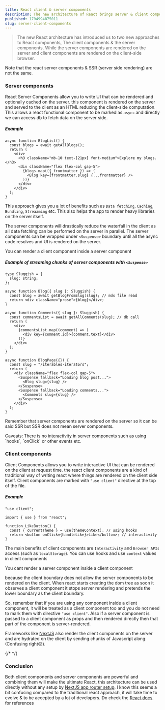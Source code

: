 ```yaml
---
title: React client & server components
description: The new architecture of React brings server & client components
published: 1704994875011
slug: server-client-components
---
```


> The new React architecture has introduced us to two new approaches to React components, The client components & the server components. While the server components are rendered on the server and client components are rendered on the client-side browser.

<Note>
  Note that the react server components & SSR (server side rendering) are not
  the same.
</Note>

### Server components

React Server Components allow you to write UI that can be rendered and optionally cached on the server. this component is rendered on the server and served to the client as an HTML reducing the client-side computation.
This allows a react functional component to be marked as `async` and directly we can access db to fetch data on the server side.

##### Example

```tsx
async function BlogList() {
  const blogs = await getAllBlogs();
  return (
    <div>
      <h3 className="mb-10 text-[21px] font-medium">Explore my blogs.</h3>
      <div className="flex flex-col gap-5">
        {blogs.map(({ frontmatter }) => (
          <Blog key={frontmatter.slug} {...frontmatter} />
        ))}
      </div>
    </div>
  );
}
```

This approach gives you a lot of benefits such as `Data fetching`, `Caching`, `Bundling`, `Streaaming` etc. This also helps the app to render heavy libraries on the server itself.

The server components will drastically reduce the waterfall in the client as all data fetching can be performed on the server in parallel. The server components can be wrapped under `<Suspense>` boundary until all the async code resolves and UI is rendered on the server.

<Note>You can render a client component inside a server component</Note>

##### Example of streaming chunks of server components with `<Suspense>`

```tsx
type Sluggish = {
  slug: string;
};

async function Blog({ slug }: Sluggish) {
  const blog = await getBlogFromSlug(slug); // mdx file read
  return <div className="prose">{blog}</div>;
}

async function Comments({ slug }: Sluggish) {
  const commentsList = await getAllComments(slug); // db call
  return (
    <div>
      {commentsList.map((comment) => (
        <div key={comment.id}>{comment.text}</div>
      ))}
    </div>
  );
}

async function BlogPage({}) {
  const slug = "/iterables-iterators";
  return (
    <div className="flex flex-col gap-5">
      <Suspense fallback="Loading blog post...">
        <Blog slug={slug} />
      </Suspense>
      <Suspense fallback="Loading comments...">
        <Comments slug={slug} />
      </Suspense>
    </div>
  );
}
```

Remember that server components are rendered on the server so it can be said SSR but SSR does not mean server components.

<Note>
  Caveats: There is no interactivity in server components such as using `hooks`,
  `onClick` or other events etc.
</Note>

### Client components

Client Components allows you to write interactive UI that can be rendered on the client at request time. the react client components are a kind of traditional way of writing react where things are rendered on the client side itself. Client components are marked with `"use client"` directive at the top of the file.

##### Example

```tsx
"use client";

import { use } from "react";

function LikeButton() {
  const { currentTheme } = use(themeContext); // using hooks
  return <button onClick={handleLike}>Like</button>; // interactivity
}
```

The main benefits of client components are `Interactivity` and `Browser APIs` access (such as `localStorage`).
You can use hooks and use `context` values in client components

<Note>You cant render a server component inside a client component</Note>

because the client boundary does not allow the server components to be rendered on
the client. When react starts creating the dom tree as soon it observes a client component it stops server rendering and pretends the lower boundary as the client boundary.

So, remember that if you are using any component inside a client component, it will be treated as a client component too and you do not need to mark them with directive `"use client"`. Also if a server component is passed to a client component as props and then rendered directly then that part of the component is server-rendered.

Frameworks like <a href="https://nextjs.org/docs">NextJS</a> also render the client components on the server and are hydrated on the client by sending chunks of Javascript along (Confusing right😥).

{/* <Tweet id="1743281534247772291" /> */}

### Conclusion

Both client components and server components are powerful and combining them will make the ultimate React, this architecture can be used directly without any setup by <a href="https://nextjs.org/docs/getting-started/installation">NextJS app router setup</a>. I know this seems a bit confusing compared to the traditional react approach, it will take time to evolve & to be accepted by a lot of developers. Do check the <a href="https://react.dev/reference/react">React docs</a>. for references
